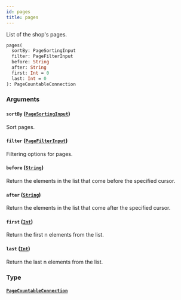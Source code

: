 ```yaml
---
id: pages
title: pages
---
```


List of the shop's pages.

```graphql
pages(
  sortBy: PageSortingInput
  filter: PageFilterInput
  before: String
  after: String
  first: Int = 0
  last: Int = 0
): PageCountableConnection

```

### Arguments

#### `sortBy` ([`PageSortingInput`](/api-reference/inputs/page-sorting-input.mdx))

Sort pages.

#### `filter` ([`PageFilterInput`](/api-reference/inputs/page-filter-input.mdx))

Filtering options for pages.

#### `before` ([`String`](/api-reference/scalars/string.mdx))

Return the elements in the list that come before the specified cursor.

#### `after` ([`String`](/api-reference/scalars/string.mdx))

Return the elements in the list that come after the specified cursor.

#### `first` ([`Int`](/api-reference/scalars/int.mdx))

Return the first n elements from the list.

#### `last` ([`Int`](/api-reference/scalars/int.mdx))

Return the last n elements from the list.

### Type

#### [`PageCountableConnection`](/api-reference/objects/page-countable-connection.mdx)
